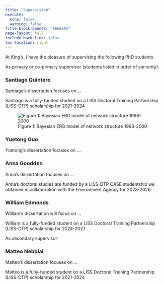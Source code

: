 ```yaml
---
title: "Supervision"
execute:
  echo: false
  warning: false
title-block-banner: "#E6E6FA"
page-layout: full
include-back-link: false
toc-location: right
---
```


At King's, I have the pleasure of supervising the following PhD students.

As primary or co-primary supervisor (students listed in order of seniority):

### Santiago Quintero 

Santiago's dissertation focuses on ...

Santiago is a fully-funded student on a LISS Doctoral Training Partnership (LISS-DTP) scholarship for 2021-2024

![Figure 1: Bayesian ERG model of network structure 1998-2000](JEPP2022_ERN_1998_2000.jpeg)


### Yuetong Guo

Yuetong's dissertation focuses on ...


### Anna Goodden

Anna's dissertation focuses on ...

Anna's doctoral studies are funded by a LISS-DTP CASE studentship we obtained in collaboration with the Environment Agency for 2023-2026.

### William Edmonds

William's dissertation will focus on ...

William is a fully-funded student on a LISS Doctoral Training Partnership (LISS-DTP) scholarship for 2024-2027.


As secondary supervisor:

### Matteo Nebbiai

Matteo's dissertation focuses on ...

Matteo is a fully-funded student on a LISS Doctoral Training Partnership (LISS-DTP) scholarship for 2021-2024
